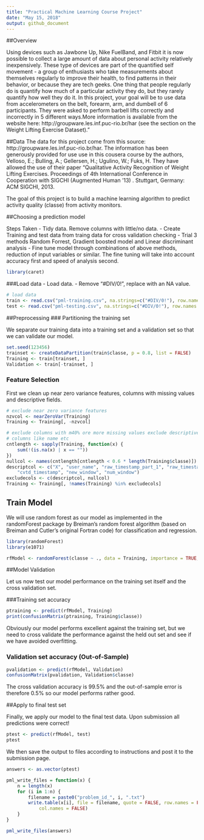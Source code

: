 ---
title: "Practical Machine Learning Course Project"
date: "May 15, 2018"
output: github_document
---

##Overview

Using devices such as Jawbone Up, Nike FuelBand, and Fitbit it is now possible to collect a large amount of data about personal activity relatively inexpensively. These type of devices are part of the quantified self movement - a group of enthusiasts who take measurements about themselves regularly to improve their health, to find patterns in their behavior, or because they are tech geeks. One thing that people regularly do is quantify how much of a particular activity they do, but they rarely quantify how well they do it. In this project, your goal will be to use data from accelerometers on the belt, forearm, arm, and dumbell of 6 participants. They were asked to perform barbell lifts correctly and incorrectly in 5 different ways.More information is available from the website here: http://groupware.les.inf.puc-rio.br/har (see the section on the Weight Lifting Exercise Dataset)."

##Data
The data for this project come from this source: http://groupware.les.inf.puc-rio.br/har. The information has been generously provided for use use in this cousera course by the authors, Velloso, E.; Bulling, A.; Gellersen, H.; Ugulino, W.; Fuks, H. They have allowed the use of their paper "Qualitative Activity Recognition of Weight Lifting Exercises. Proceedings of 4th International Conference in Cooperation with SIGCHI (Augmented Human '13) . Stuttgart, Germany: ACM SIGCHI, 2013.

The goal of this project is to build a machine learning algorithm to predict activity quality (classe) from activity monitors.

##Choosing a prediction model

Steps Taken
    - Tidy data. Remove columns with little/no data.
    - Create Training and test data from traing data for cross validation checking
    - Trial 3 methods Random Forrest, Gradient boosted model and Linear discriminant analysis
    - Fine tune model through combinations of above methods, reduction of input variables or similar. The fine tuning will take into account accuracy first and speed of analysis second.

```{r}
library(caret)
```

###Load data
    - Load data.
    - Remove "#DIV/0!", replace with an NA value.

```{r}
# load data
train <- read.csv("pml-training.csv", na.strings=c("#DIV/0!"), row.names = 1)
test <- read.csv("pml-testing.csv", na.strings=c("#DIV/0!"), row.names = 1)
```

##Preprocessing
### Partitioning the training set

We separate our training data into a training set and a validation set so that we can validate our model.

```{r}
set.seed(123456)
trainset <- createDataPartition(train$classe, p = 0.8, list = FALSE)
Training <- train[trainset, ]
Validation <- train[-trainset, ]
```

### Feature Selection

First we clean up near zero variance features, columns with missing values and descriptive fields.

```{r}
# exclude near zero variance features
nzvcol <- nearZeroVar(Training)
Training <- Training[, -nzvcol]

# exclude columns with m40% ore more missing values exclude descriptive
# columns like name etc
cntlength <- sapply(Training, function(x) {
    sum(!(is.na(x) | x == ""))
})
nullcol <- names(cntlength[cntlength < 0.6 * length(Training$classe)])
descriptcol <- c("X", "user_name", "raw_timestamp_part_1", "raw_timestamp_part_2", 
    "cvtd_timestamp", "new_window", "num_window")
excludecols <- c(descriptcol, nullcol)
Training <- Training[, !names(Training) %in% excludecols]
```

## Train Model

We will use random forest as our model as implemented in the randomForest package by Breiman's random forest algorithm (based on Breiman and Cutler's original Fortran code) for classification and regression.

```{r}
library(randomForest)
library(e1071)
```

```{r}
rfModel <- randomForest(classe ~ ., data = Training, importance = TRUE, ntrees = 10)
```

##Model Validation

Let us now test our model performance on the training set itself and the cross validation set.

###Training set accuracy
```{r}
ptraining <- predict(rfModel, Training)
print(confusionMatrix(ptraining, Training$classe))
```

Obviously our model performs excellent against the training set, but we need to cross validate the performance against the held out set and see if we have avoided overfitting.

### Validation set accuracy (Out-of-Sample)
```{r}
pvalidation <- predict(rfModel, Validation)
confusionMatrix(pvalidation, Validation$classe)
```

The cross validation accuracy is 99.5% and the out-of-sample error is therefore 0.5% so our model performs rather good.

##Apply to final test set

Finally, we apply our model to the final test data. Upon submission all predictions were correct! 

```{r}
ptest <- predict(rfModel, test)
ptest
```

We then save the output to files according to instructions and post it to the submission page.

```{r}
answers <- as.vector(ptest)

pml_write_files = function(x) {
    n = length(x)
    for (i in 1:n) {
        filename = paste0("problem_id_", i, ".txt")
        write.table(x[i], file = filename, quote = FALSE, row.names = FALSE, 
            col.names = FALSE)
    }
}

pml_write_files(answers)
```


